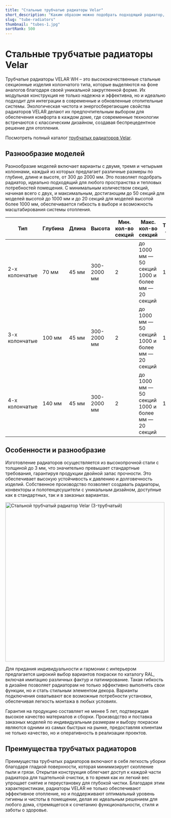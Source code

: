 ```yaml
---
title: "Стальные трубчатые радиаторы Velar"
short_description: "Каким образом можно подобрать подходящий радиатор, чтобы его мощности хватило зимой, но и не переалатить за слишком мощный радиатор."
slug: "tube-radiators"
thumbnail: "tubes-1.jpg"
sortRank: 500
---
```


# Стальные трубчатые радиаторы Velar

Трубчатые радиаторы VELAR WH – это высококачественные стальные секционные изделия колончатого типа, которые выделяются на фоне аналогов благодаря своей уникальной закругленной форме. Их модульная конструкция не только надежна и эффективна, но и идеально подходит для интеграции в современные и обновленные отопительные системы. Экологическая чистота и энергосберегающие свойства радиаторов VELAR делают их предпочтительным выбором для обеспечения комфорта в каждом доме, где современные технологии встречаются с классическим дизайном, создавая беспрецедентное решение для отопления. 

Посмотреть полный каталог [<span class="text-red-500 hover:underline">трубчатых радиаторов Velar</span>](/columns).

## Разнообразие моделей

Разнообразие моделей включает варианты с двумя, тремя и четырьмя колоннами, каждый из которых предлагает различные размеры по глубине, длине и высоте, от 300 до 2000 мм. Это позволяет подобрать радиатор, идеально подходящий для любого пространства и тепловых потребностей помещения. С минимальным количеством секций, начиная всего с двух, и максимальным, достигающим до 50 секций для моделей высотой до 1000 мм и до 20 секций для моделей высотой более 1000 мм, обеспечивается гибкость в выборе и возможность масштабирования системы отопления.

<div class="overflow-auto min-w-[600px]">
<table class="table-auto border-collapse border border-gray-400 w-full text-sm">
    <thead>
        <tr class="bg-gray-100">
            <th class="border border-gray-300 p-2 text-xs">Тип</th>
            <th class="border border-gray-300 p-2 text-xs">Глубина</th>
            <th class="border border-gray-300 p-2 text-xs">Длина</th>
            <th class="border border-gray-300 p-2 text-xs">Высота</th>
            <th class="border border-gray-300 p-2 text-xs">Мин.<br/>кол-во секций</th>
            <th class="border border-gray-300 p-2 text-xs">Макс.<br/>кол-во секций</th>
            <th class="border border-gray-300 p-2 text-xs">Толщина стенки</th>
        </tr>
    </thead>
    <tbody>
        <tr>
            <td class="border border-gray-300 p-2 text-xs">2-х колончатые</td>
            <td class="border border-gray-300 p-2 text-xs">70 мм</td>
            <td class="border border-gray-300 p-2 text-xs">45 мм</td>
            <td class="border border-gray-300 p-2 text-xs">300-2000 мм</td>
            <td class="border border-gray-300 p-2 text-xs">2</td>
            <td class="border border-gray-300 p-2 text-xs">до 1000 мм — 50 секций<br/>1000 и более мм — 20 секций</td>
            <td class="border border-gray-300 p-2 text-xs">1,8 мм</td>
        </tr>
        <tr>
            <td class="border border-gray-300 p-2 text-xs">3-х колончатые</td>
            <td class="border border-gray-300 p-2 text-xs">100 мм</td>
            <td class="border border-gray-300 p-2 text-xs">45 мм</td>
            <td class="border border-gray-300 p-2 text-xs">300-2000 мм</td>
            <td class="border border-gray-300 p-2 text-xs">2</td>
            <td class="border border-gray-300 p-2 text-xs">до 1000 мм — 50 секций<br/>1000 и более мм — 20 секций</td>
            <td class="border border-gray-300 p-2 text-xs">1,8 мм</td>
        </tr>
        <tr>
            <td class="border border-gray-300 p-2 text-xs">4-х колончатые</td>
            <td class="border border-gray-300 p-2 text-xs">140 мм</td>
            <td class="border border-gray-300 p-2 text-xs">45 мм</td>
            <td class="border border-gray-300 p-2 text-xs">300-2000 мм</td>
            <td class="border border-gray-300 p-2 text-xs">2</td>
            <td class="border border-gray-300 p-2 text-xs">до 1000 мм — 50 секций<br/>1000 и более мм — 20 секций</td>
            <td class="border border-gray-300 p-2 text-xs">1,8 мм</td>
        </tr>
    </tbody>
</table>
</div>


## Особенности и разнообразие

Изготовление радиаторов осуществляется из высокопрочной стали с толщиной до 3 мм, что значительно превышает стандартные требования, гарантируя продукции двойной запас прочности. Это обеспечивает высокую устойчивость к давлению и долговечность изделий. Собственное производство позволяет создавать радиаторы, конвекторы и полотенцесушители с уникальным дизайном, доступные как в стандартных, так и в заказных вариантах.

<div class="flex align-middle justify-center items-center">
  <img 
    src='/images/articles/tubes-2.jpg'
    width="500"
    height="500"
    class="rounded-xl"
    alt="Стальной трубчатый радиатор Velar (3-трубчатый)"
  />
  </div>

Для придания индивидуальности и гармонии с интерьером предлагается широкий выбор вариантов покраски по каталогу RAL, включая имитацию различных фактур и патинирование. Такая гибкость в дизайне позволяет радиаторам не только эффективно выполнять свои функции, но и стать стильным элементом декора. Варианты подключения охватывают все возможные потребности установки, обеспечивая легкость монтажа в любых условиях.

Гарантия на продукцию составляет не менее 5 лет, подтверждая высокое качество материалов и сборки. Производство и поставка заказных моделей по индивидуальным размерам и выбору покраски являются одними из самых быстрых на рынке, предоставляя клиентам не только качество, но и оперативность в реализации проектов.

## Преимущества трубчатых радиаторов

Преимущества трубчатых радиаторов включают в себя легкость уборки благодаря гладкой поверхности, которая минимизирует скопление пыли и грязи. Открытая конструкция облегчает доступ к каждой части радиатора для тщательной очистки, в то время как их легкий вес упрощает снятие и переустановку для глубокой чистки. Благодаря этим характеристикам, радиаторы VELAR не только обеспечивают эффективное отопление, но и поддерживают оптимальный уровень гигиены и чистоты в помещении, делая их идеальным решением для любого дома, стремящегося к сочетанию функциональности, стиля и заботы о здоровье.